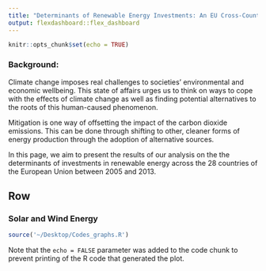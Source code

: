 ```yaml
---
title: "Determinants of Renewable Energy Investments: An EU Cross-Country Analysis"
output: flexdashboard::flex_dashboard
---
```


```r
knitr::opts_chunk$set(echo = TRUE)
```

### Background: 

Climate change imposes real challenges to societies' environmental and economic wellbeing. This state of affairs urges us to think on ways to cope with the effects of climate change as well as finding potential alternatives to the roots of this human-caused phenomenon. 

Mitigation is one way of offsetting the impact of the carbon dioxide emissions. This can be done through shifting to other, cleaner forms of energy production through the adoption of alternative sources. 

In this page, we aim to present the results of our analysis on the the determinants of investments in renewable energy across the 28 countries of the European Union between 2005 and 2013. 


Row
------------------------
### Solar and Wind Energy

```r

source('~/Desktop/Codes_graphs.R')

```

Note that the `echo = FALSE` parameter was added to the code chunk to prevent printing of the R code that generated the plot.
